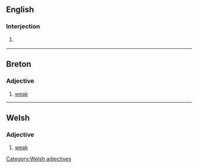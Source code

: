 {{also|gwa·n}}

==English==

===Interjection===
{{en-interj}}

# {{lb|en|nonstandard|eye dialect}} {{alt form of|go on|lang=en}}

----

==Breton==

===Adjective===
{{head|br|adjectives}}

# [[weak]]

----

==Welsh==

===Adjective===
{{head|cy|adjectives}}

# [[weak]]

[[Category:Welsh adjectives]]
